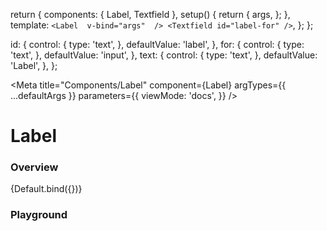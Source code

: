 
  return {
    components: { Label, Textfield },
    setup() {
      return {
        args,
      };
    },
    template: `
    <Label 
      v-bind="args" 
    />
    <Textfield id="label-for" />
    `,
  };
};

  id: {
    control: {
      type: 'text',
    },
    defaultValue: 'label',
  },
  for: {
    control: {
      type: 'text',
    },
    defaultValue: 'input',
  },
  text: {
    control: {
      type: 'text',
    },
    defaultValue: 'Label',
  },
};

<Meta
  title="Components/Label"
  component={Label}
  argTypes={{ ...defaultArgs }}
  parameters={{
    viewMode: 'docs',
  }}
/>

# Label

### Overview

<Canvas withSource="open">
  <Story
    name="Overview"
    argTypes={{ ...Default.argTypes }}
    args={{
      id: 'label-id',
      for: 'label-for',
    }}
  >
    {Default.bind({})}
  </Story>
</Canvas>

### Playground

<ArgsTable story="Overview" />
